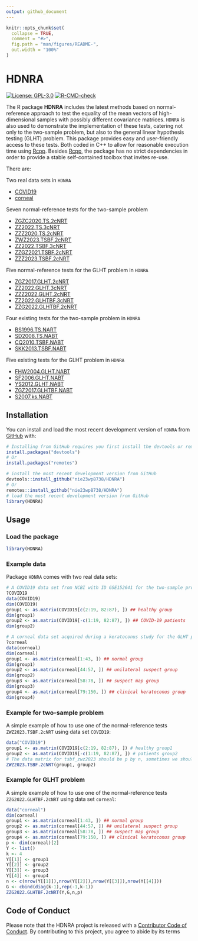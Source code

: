 ```yaml
---
output: github_document
---
```


<!-- README.md is generated from README.Rmd. Please edit that file -->

```r
knitr::opts_chunk$set(
  collapse = TRUE,
  comment = "#>",
  fig.path = "man/figures/README-",
  out.width = "100%"
)
```

# HDNRA

<!-- badges: start -->

[![License: GPL-3.0](https://img.shields.io/badge/License-GPLv3-blue.svg)](https://www.gnu.org/licenses/gpl-3.0)  [![R-CMD-check](https://github.com/nie23wp8738/HDNRA/actions/workflows/R-CMD-check.yaml/badge.svg)](https://github.com/nie23wp8738/HDNRA/actions/workflows/R-CMD-check.yaml)

<!-- badges: end -->

The R package **HDNRA** includes the latest methods based on normal-reference approach to test the equality of the mean vectors of high-dimensional samples with possibly different covariance matrices. `HDNRA` is also used to demonstrate the implementation of these tests, catering not only to the two-sample problem, but also to the general linear hypothesis testing (GLHT) problem. This package provides easy and user-friendly access to these tests. Both coded in C++ to allow for reasonable execution time using [Rcpp](https://github.com/RcppCore/Rcpp). Besides [Rcpp](https://github.com/RcppCore/Rcpp), the package has no strict dependencies in order to provide a stable self-contained toolbox that invites re-use.

There are: 

Two real data sets in `HDNRA`

- [COVID19](https://nie23wp8738.github.io/HDNRA/reference/COVID19.html)
- [corneal](https://nie23wp8738.github.io/HDNRA/reference/corneal.html)


Seven normal-reference tests for the two-sample problem

- [ZGZC2020.TS.2cNRT](https://nie23wp8738.github.io/HDNRA/reference/ZGZC2020.TS.2cNRT.html)
- [ZZ2022.TS.3cNRT](https://nie23wp8738.github.io/HDNRA/reference/ZZ2022.TS.3cNRT.html)
- [ZZZ2020.TS.2cNRT](https://nie23wp8738.github.io/HDNRA/reference/ZZZ2020.TS.2cNRT.html)
- [ZWZ2023.TSBF.2cNRT](https://nie23wp8738.github.io/HDNRA/reference/ZWZ2023.TSBF.2cNRT.html)
- [ZZ2022.TSBF.3cNRT](https://nie23wp8738.github.io/HDNRA/reference/ZZ2022.TSBF.3cNRT.html)
- [ZZGZ2021.TSBF.2cNRT](https://nie23wp8738.github.io/HDNRA/reference/ZZGZ2021.TSBF.2cNRT.html)
- [ZZZ2023.TSBF.2cNRT](https://nie23wp8738.github.io/HDNRA/reference/ZZZ2023.TSBF.2cNRT.html)

Five normal-reference tests for the GLHT problem in `HDNRA`

- [ZGZ2017.GLHT.2cNRT](https://nie23wp8738.github.io/HDNRA/reference/ZGZ2017.GLHT.2cNRT.html)
- [ZZ2022.GLHT.3cNRT](https://nie23wp8738.github.io/HDNRA/reference/ZZ2022.GLHT.3cNRT.html)
- [ZZZ2022.GLHT.2cNRT](https://nie23wp8738.github.io/HDNRA/reference/ZZZ2022.GLHT.2cNRT.html)
- [ZZ2022.GLHTBF.3cNRT](https://nie23wp8738.github.io/HDNRA/reference/ZZ2022.GLHTBF.3cNRT.html)
- [ZZG2022.GLHTBF.2cNRT](https://nie23wp8738.github.io/HDNRA/reference/ZZG2022.GLHTBF.2cNRT.html)

Four existing tests for the two-sample problem in `HDNRA`

- [BS1996.TS.NART](https://nie23wp8738.github.io/HDNRA/reference/BS1996.TS.NART.html)
- [SD2008.TS.NABT](https://nie23wp8738.github.io/HDNRA/reference/SD2008.TS.NABT.html)
- [CQ2010.TSBF.NABT](https://nie23wp8738.github.io/HDNRA/reference/CQ2010.TSBF.NABT.html)
- [SKK2013.TSBF.NABT](https://nie23wp8738.github.io/HDNRA/reference/SKK2013.TSBF.NABT.html)

Five existing tests for the GLHT problem in `HDNRA`

- [FHW2004.GLHT.NABT](https://nie23wp8738.github.io/HDNRA/reference/FHW2004.GLHT.NABT.html)
- [SF2006.GLHT.NABT](https://nie23wp8738.github.io/HDNRA/reference/SF2006.GLHT.NABT.html)
- [YS2012.GLHT.NABT](https://nie23wp8738.github.io/HDNRA/reference/YS2012.GLHT.NABT.html)
- [ZGZ2017.GLHTBF.NABT](https://nie23wp8738.github.io/HDNRA/reference/ZGZ2017.GLHTBF.NABT.html)
- [S2007.ks.NABT](https://nie23wp8738.github.io/HDNRA/reference/S2007.ks.NABT.html)


## Installation

You can install and load the most recent development version of `HDNRA` from [GitHub](https://github.com/) with:

``` r
# Installing from GitHub requires you first install the devtools or remotes package
install.packages("devtools")
# Or
install.packages("remotes")

# install the most recent development version from GitHub
devtools::install_github("nie23wp8738/HDNRA")
# Or
remotes::install_github("nie23wp8738/HDNRA")
# load the most recent development version from GitHub
library(HDNRA)
```

## Usage

### Load the package

```r
library(HDNRA)
```

### Example data

Package `HDNRA` comes with two real data sets:

```r
# A COVID19 data set from NCBI with ID GSE152641 for the two-sample problem.
?COVID19
data(COVID19)
dim(COVID19)
group1 <- as.matrix(COVID19[c(2:19, 82:87), ]) ## healthy group
dim(group1)
group2 <- as.matrix(COVID19[-c(1:19, 82:87), ]) ## COVID-19 patients
dim(group2)

# A corneal data set acquired during a keratoconus study for the GLHT problem.
?corneal
data(corneal)
dim(corneal)
group1 <- as.matrix(corneal[1:43, ]) ## normal group
dim(group1)
group2 <- as.matrix(corneal[44:57, ]) ## unilateral suspect group
dim(group2)
group3 <- as.matrix(corneal[58:78, ]) ## suspect map group
dim(group3)
group4 <- as.matrix(corneal[79:150, ]) ## clinical keratoconus group
dim(group4)
```

### Example for two-sample problem

A simple example of how to use one of the normal-reference tests `ZWZ2023.TSBF.2cNRT` using data set `COVID19`:

```r
data("COVID19")
group1 <- as.matrix(COVID19[c(2:19, 82:87), ]) # healthy group1
group2 <- as.matrix(COVID19[-c(1:19, 82:87), ]) # patients group2
# The data matrix for tsbf_zwz2023 should be p by n, sometimes we should transpose the data matrix
ZWZ2023.TSBF.2cNRT(group1, group2)
```

### Example for GLHT problem

A simple example of how to use one of the normal-reference tests `ZZG2022.GLHTBF.2cNRT` using data set `corneal`:

```r
data("corneal")
dim(corneal)
group1 <- as.matrix(corneal[1:43, ]) ## normal group
group2 <- as.matrix(corneal[44:57, ]) ## unilateral suspect group
group3 <- as.matrix(corneal[58:78, ]) ## suspect map group
group4 <- as.matrix(corneal[79:150, ]) ## clinical keratoconus group
p <- dim(corneal)[2]
Y <- list()
k <- 4
Y[[1]] <- group1
Y[[2]] <- group2
Y[[3]] <- group3
Y[[4]] <- group4
n <- c(nrow(Y[[1]]),nrow(Y[[2]]),nrow(Y[[3]]),nrow(Y[[4]]))
G <- cbind(diag(k-1),rep(-1,k-1))
ZZG2022.GLHTBF.2cNRT(Y,G,n,p)
```

## Code of Conduct
  
  Please note that the HDNRA project is released with a [Contributor Code of Conduct](https://contributor-covenant.org/version/2/1/CODE_OF_CONDUCT.html). By contributing to this project, you agree to abide by its terms
